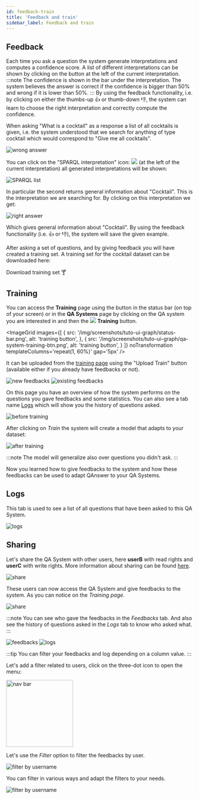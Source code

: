 ```yaml
---
id: feedback-train
title: 'Feedback and train'
sidebar_label: Feedback and train
---
```



## Feedback

Each time you ask a question the system generate interpretations and computes a confidence score. A list of different interpretations can be shown by clicking on the button at the left of the current interpretation.
:::note
The confidence is shown in the bar under the interpretation. The system believes the answer is correct if the confidence is bigger than 50% and wrong if it is lower than 50%.
:::
By using the feedback functionality, i.e. by clicking on either the thumbs-up 👍 or thumb-down 👎, the system can learn to choose the right interpretation
and correctly compute the confidence.

When asking "What is a cocktail" as a response a list of all cocktails is given, i.e. the system understood that we search for anything of type cocktail which would correspond to "Give me all cocktails".

<Image src='/img/screenshots/tuto-ui-graph/what-is-a-cocktail.png' alt='wrong answer'/>

<p>
  You can click on the "SPARQL interpretation" icon:
  <img src='/img/icons/change_circle.svg' style={{ width: '30px', padding: '0 5px', verticalAlign: 'middle' }}/>
  (at the left of the current interpretation) all generated interpretations will be shown:
</p>

<Image src='/img/screenshots/tuto-ui-graph/what-is-a-cocktail-sparqllist.png' alt='SPARQL list'/>

In particular the second returns general information about "Cocktail". This is the interpretation we are searching for. By clicking on this interpretation we get:

<Image src='/img/screenshots/tuto-ui-graph/cocktail.png' alt='right answer'/>

Which gives general information about "Cocktail". By using the feedback functionality (i.e. 👍 or 👎), the system will save the given example.

After asking a set of questions, and by giving feedback you will have created a training set. A training set for the cocktail dataset can be downloaded here:

<div style={{ display: 'flex', justifyContent: 'center', marginBottom: '20px' }}>
    <Link
        target='_blank'
        to='/questions_cocktail.json'
        download
        className="button button--primary button--lg"
    >
        Download training set 🍸
    </Link>
</div>

## Training
<p>
  You can access the <b>Training</b> page using the button in the status bar (on top of your screen) or in the <b>QA Systems</b> page by clicking on the QA system you are interested in and then the
  <span style={{ whiteSpace: 'nowrap' }}>
    <img src='/img/icons/school.svg' style={{ width: '30px', padding: '0 5px', verticalAlign: 'middle' }}/>
    <b style={{ verticalAlign: 'middle', color: '#3d82b3', marginRight: '10px' }}>Training</b>
  </span>
  button.
</p>

<ImageGrid
    images={[
        {
            src: '/img/screenshots/tuto-ui-graph/status-bar.png',
            alt: 'training button',
        }, {
            src: '/img/screenshots/tuto-ui-graph/qa-system-training-btn.png',
            alt: 'training button',
        }
    ]}
    noTransformation
    templateColumns='repeat(1, 60%)'
    gap='5px'
/>

It can be uploaded from the [training page](https://app.qanswer.ai/qa-systems/training) using the "Upload Train" button (available either if you already have feedbacks or not).

<Tabs>
  <TabItem value="q2" label="No feedbacks yet">
    <Image src='/img/screenshots/tuto-ui-graph/training-empty.png' alt='new feedbacks'/>
  </TabItem>

  <TabItem value='q1' label='You already have some feedbacks' default>
    <Image src='/img/screenshots/tuto-ui-graph/training-existing.png' alt='existing feedbacks'/>
  </TabItem>
</Tabs>

On this page you have an overview of how the system performs on the questions you gave feedbacks and some statistics. You can also see a tab name [Logs](#logs) which will show you the history of questions asked.

<Image src='/img/screenshots/tuto-ui-graph/training-upload-done.png' alt='before training'/>

After clicking on *Train* the system will create a model that adapts to your dataset:

<Image src='/img/screenshots/tuto-ui-graph/trained.png' alt='after training' />

:::note
The model will generalize also over questions you didn't ask.
:::

Now you learned how to give feedbacks to the system and how these feedbacks can be used to adapt QAnswer to your QA Systems.

## Logs

This tab is used to see a list of all questions that have been asked to this QA System.

<Image src='/img/screenshots/tuto-ui-graph/logs.png' alt='logs' />


## Sharing

Let's share the QA System with other users, here **userB** with read rights and **userC** with write rights.
More information about sharing can be found [here](/share).

<Image src='/img/screenshots/tuto-ui-graph/share.png' alt='share' />

These users can now access the QA System and give feedbacks to the system. As you can notice on the *Training page*.

<Image src='/img/screenshots/tuto-ui-graph/share.png' alt='share' />

:::note
You can see who gave the feedbacks in the *Feedbacks* tab. And also see the history of questions asked in the *Logs* tab to know who asked what.
:::

<Tabs>
  <TabItem value='f' label='Feedbacks' default>
    <Image src='/img/screenshots/tuto-ui-graph/feedbacks-shared.png' alt='feedbacks'/>
  </TabItem>

  <TabItem value='l' label='Logs'>
    <Image src='/img/screenshots/tuto-ui-graph/logs-shared.png' alt='logs'/>
  </TabItem>
</Tabs>

:::tip
You can filter your feedbacks and log depending on a column value. 
:::

Let's add a filter related to users, click on the three-dot icon to open the menu:

<Image src='/img/screenshots/tuto-ui-graph/filter-menu.png' alt='nav bar' width='180px' centered />

Let's use the *Filter* option to filter the feedbacks by user.

<Image src='/img/screenshots/tuto-ui-graph/filtered-user.png' alt='filter by username'/>

You can filter in various ways and adapt the filters to your needs.

<Image src='/img/screenshots/tuto-ui-graph/filter-option.png' alt='filter by username'/>